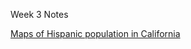 Week 3 Notes

[Maps of Hispanic population in California](http://www.nytimes.com/interactive/2013/02/20/us/hispanics-californias-next-majority.html?hp)
